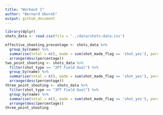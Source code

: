 ```yaml
---
title: "Workout 1"
author: "Bernard Gburek"
output: github_document
---
```


```r
library(dplyr)
shots_data <- read.csv(file = '../data/shots-data.csv')

effective_shooting_precentage <- shots_data %>%
  group_by(name) %>%
  summarise(total = n(), made = sum(shot_made_flag == 'shot_yes'), percentage = made / total) %>%
  arrange(desc(percentage))
two_point_shooting <- shots_data %>%
  filter(shot_type == "2PT Field Goal") %>%
  group_by(name) %>%
  summarise(total = n(), made = sum(shot_made_flag == 'shot_yes'), percentage = made / total) %>%
  arrange(desc(percentage))
three_point_shooting <- shots_data %>%
  filter(shot_type == "3PT Field Goal") %>%
  group_by(name) %>%
  summarise(total = n(), made = sum(shot_made_flag == 'shot_yes'), percentage = made / total) %>%
  arrange(desc(percentage))
three_point_shooting
```

